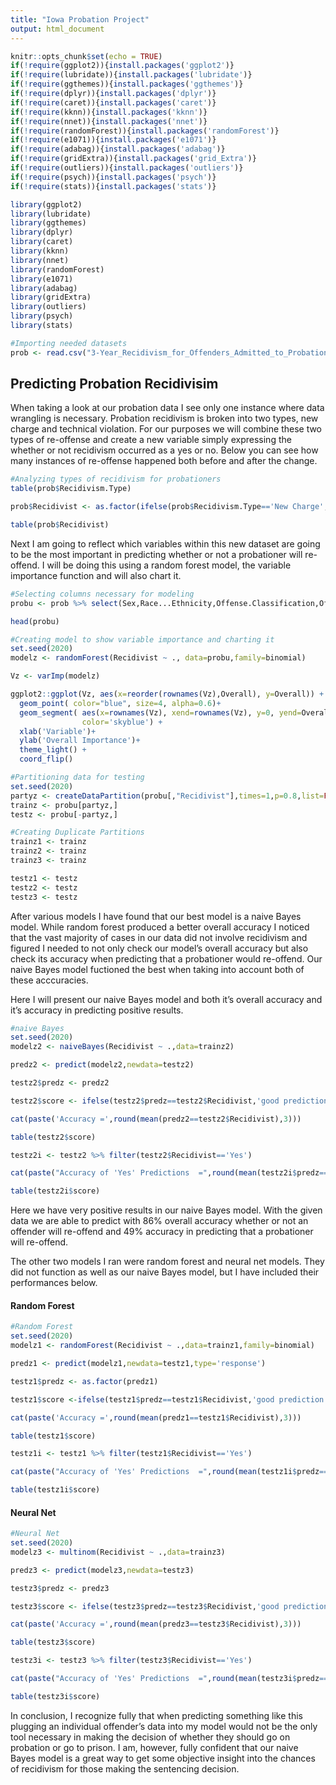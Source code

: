 ```yaml
---
title: "Iowa Probation Project"
output: html_document
---
```


```r
knitr::opts_chunk$set(echo = TRUE)
if(!require(ggplot2)){install.packages('ggplot2')}
if(!require(lubridate)){install.packages('lubridate')}
if(!require(ggthemes)){install.packages('ggthemes')}
if(!require(dplyr)){install.packages('dplyr')}
if(!require(caret)){install.packages('caret')}
if(!require(kknn)){install.packages('kknn')}
if(!require(nnet)){install.packages('nnet')}
if(!require(randomForest)){install.packages('randomForest')}
if(!require(e1071)){install.packages('e1071')}
if(!require(adabag)){install.packages('adabag')}
if(!require(gridExtra)){install.packages('grid_Extra')}
if(!require(outliers)){install.packages('outliers')}
if(!require(psych)){install.packages('psych')}
if(!require(stats)){install.packages('stats')}

library(ggplot2)
library(lubridate)
library(ggthemes)
library(dplyr)
library(caret)
library(kknn)
library(nnet)
library(randomForest)
library(e1071)
library(adabag)
library(gridExtra)
library(outliers)
library(psych)
library(stats)

#Importing needed datasets
prob <- read.csv("3-Year_Recidivism_for_Offenders_Admitted_to_Probation_in_Iowa.csv")
```

## Predicting Probation Recidivisim

When taking a look at our probation data I see only one instance where data wrangling is necessary.  Probation recidivism is broken into two types, new charge and technical violation. For our purposes we will combine these two types of re-offense and create a new variable simply expressing the whether or not recidivism occurred as a yes or no.  Below you can see how many instances of re-offense happened both before and after the change.
```r
#Analyzing types of recidivism for probationers
table(prob$Recidivism.Type)

prob$Recidivist <- as.factor(ifelse(prob$Recidivism.Type=='New Charge','Yes',ifelse(prob$Recidivism.Type=='Technical Violation','Yes','No')))

table(prob$Recidivist)
```

Next I am going to reflect which variables within this new dataset are going to be the most important in predicting whether or not a probationer will re-offend.  I will be doing this using a random forest model, the variable importance function and will also chart it.
```r
#Selecting columns necessary for modeling
probu <- prob %>% select(Sex,Race...Ethnicity,Offense.Classification,Offense.Type,Offense.Subtype,Supervision.Level,Recidivist)

head(probu)

#Creating model to show variable importance and charting it
set.seed(2020)
modelz <- randomForest(Recidivist ~ ., data=probu,family=binomial)

Vz <- varImp(modelz)

ggplot2::ggplot(Vz, aes(x=reorder(rownames(Vz),Overall), y=Overall)) +
  geom_point( color="blue", size=4, alpha=0.6)+
  geom_segment( aes(x=rownames(Vz), xend=rownames(Vz), y=0, yend=Overall), 
                color='skyblue') +
  xlab('Variable')+
  ylab('Overall Importance')+
  theme_light() +
  coord_flip() 
```

```r
#Partitioning data for testing
set.seed(2020)
partyz <- createDataPartition(probu[,"Recidivist"],times=1,p=0.8,list=FALSE)
trainz <- probu[partyz,]
testz <- probu[-partyz,]

#Creating Duplicate Partitions
trainz1 <- trainz
trainz2 <- trainz
trainz3 <- trainz

testz1 <- testz
testz2 <- testz 
testz3 <- testz
```

After various models I have found that our best model is a naive Bayes model.  While random forest produced a better overall accuracy I noticed that the vast majority of cases in our data did not involve recidivism and figured I needed to not only check our model's overall accuracy but also check its accuracy when predicting that a probationer would re-offend.  Our naive Bayes model fuctioned the best when taking into account both of these acccuracies. 

Here I will present our naive Bayes model and both it's overall accuracy and it's accuracy in predicting positive results. 
```r
#naive Bayes
set.seed(2020)
modelz2 <- naiveBayes(Recidivist ~ .,data=trainz2)

predz2 <- predict(modelz2,newdata=testz2)

testz2$predz <- predz2

testz2$score <- ifelse(testz2$predz==testz2$Recidivist,'good prediction','bad prediction')

cat(paste('Accuracy =',round(mean(predz2==testz2$Recidivist),3)))

table(testz2$score)

testz2i <- testz2 %>% filter(testz2$Recidivist=='Yes')

cat(paste("Accuracy of 'Yes' Predictions  =",round(mean(testz2i$predz==testz2i$Recidivist),3)))

table(testz2i$score)
```

Here we have very positive results in our naive Bayes model.  With the given data we are able to predict with 86% overall accuracy whether or not an offender will re-offend and 49% accuracy in predicting that a probationer will re-offend.

The other two models I ran were random forest and neural net models.  They did not function as well as our naive Bayes model, but I have included their performances below.  

#### Random Forest
```r
#Random Forest 
set.seed(2020)
modelz1 <- randomForest(Recidivist ~ .,data=trainz1,family=binomial)

predz1 <- predict(modelz1,newdata=testz1,type='response')

testz1$predz <- as.factor(predz1)

testz1$score <-ifelse(testz1$predz==testz1$Recidivist,'good prediction','bad prediction')

cat(paste('Accuracy =',round(mean(predz1==testz1$Recidivist),3)))

table(testz1$score)

testz1i <- testz1 %>% filter(testz1$Recidivist=='Yes')

cat(paste("Accuracy of 'Yes' Predictions  =",round(mean(testz1i$predz==testz1i$Recidivist),3)))

table(testz1i$score)
```

#### Neural Net
```r
#Neural Net
set.seed(2020)
modelz3 <- multinom(Recidivist ~ .,data=trainz3)

predz3 <- predict(modelz3,newdata=testz3)

testz3$predz <- predz3

testz3$score <- ifelse(testz3$predz==testz3$Recidivist,'good prediction','bad prediction')

cat(paste('Accuracy =',round(mean(predz3==testz3$Recidivist),3)))

table(testz3$score)

testz3i <- testz3 %>% filter(testz3$Recidivist=='Yes')

cat(paste("Accuracy of 'Yes' Predictions  =",round(mean(testz3i$predz==testz3i$Recidivist),3)))

table(testz3i$score)
```

In conclusion, I recognize fully that when predicting something like this plugging an individual offender's data into my model would not be the only tool necessary in making the decision of whether they should go on probation or go to prison.  I am, however, fully confident that our naive Bayes model is a great way to get some objective insight into the chances of recidivism for those making the sentencing decision.
